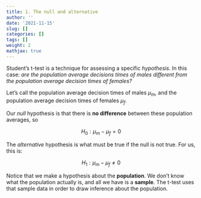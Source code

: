 ```yaml
---
title: 1. The null and alternative
author: ''
date: '2021-11-15'
slug: []
categories: []
tags: []
weight: 2
mathjax: true
---
```



Student's t-test is a technique for assessing a specific *hypothesis*. In this case: *are the population average decisions times of males different from the population average decision times of females?* 

Let's call the population average decision times of males $\mu_m$, and the population average decision times of females $\mu_f$. 

Our *null* hypothesis is that there is **no difference** between these population averages, so

$$
H_0: \mu_m - \mu_f = 0
$$

The *alternative* hypothesis is what must be true if the null is not true. For us, this is:

$$
H_1: \mu_m - \mu_f \neq 0
$$

Notice that we make a hypothesis about the **population**. We don't know what the population actually is, and all we have is a **sample**. The t-test uses that sample data in order to draw inference about the population.

